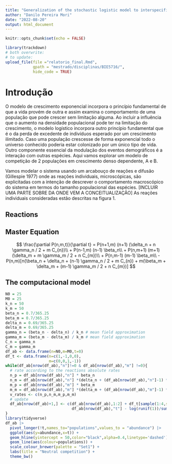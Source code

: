 ```yaml
---
title: "Generalization of the stochastic logistic model to interspecific competition"
author: "Danilo Pereira Mori"
date: "2022-08-20"
output: html_document
---
```


```r
knitr::opts_chunk$set(echo = FALSE)
```

```r
library(trackdown)
# both overwrite: 
# to update:
upload_file(file ="relatorio_final.Rmd",
            gpath = "mestrado/disciplinas/BIE5716/",
            hide_code = TRUE)

```

# Introdução
O modelo de crescimento exponencial incorpora o princípio fundamental de que a vida provém de outra e assim examina o comportamento de uma população que pode crescer sem limitação alguma. Ao incluir a influência que o aumento na densidade populacional pode ter na limitação do crescimento, o modelo logístico incorpora outro princípio fundamental que é o da perda de excedente de indivíduos esperado por um crescimento ilimitado. Caso uma população crescesse de forma exponencial todo o universo conhecido poderia estar colonizado por um único tipo de vida. Outro componente essencial da modulação dos eventos demográficos é a interação com outras espécies. Aqui vamos explorar um modelo de competição de 2 populações em crescimento denso dependente, A e B.

Vamos modelar o sistema usando um arcabouço de reações e difusão (Gillespie 1977) onde as reações individuais, microscópicas, são explicitadas com a intenção de descrever o comportamento macroscópico do sistema em termos do tamanho populacional das espécies.
[INCLUIR UMA PARTE SOBRE DA ONDE VEM A CONCEITUALIZAÇÃO]
As reações individuais consideradas estão descritas na figura 1. 




## Reactions

## Master Equation

$$
\frac{\partial P(n,m,t)}{\partial t} = P(n+1,m) (n+1) (\delta_n + n \gamma_n / 2 + m C_{n})\\ + P(n-1,m) (n-1) \beta_n\\
+ P(n,m+1) (m+1) (\delta_m + m \gamma_m / 2 + n C_{m})\\ + P(n,m-1) (m-1) \beta_m\\
- P(n,m)[n(\beta_n + \delta_n + (n-1) \gamma_n / 2 + m C_{n}) + m(\beta_m + \delta_m + (m-1) \gamma_m / 2 + n C_{m})]
$$


## The computacional model
```r
N0 = 25
M0 = 25
k_n = 50
k_m = 50
beta_n = 0.7/365.25
beta_m = 0.7/365.25
delta_n = 0.69/365.25
delta_m = 0.69/365.25
gamma_n = (beta_n - delta_n) / k_n # mean field approximation
gamma_m = (beta_m - delta_m) / k_m # mean field approximation
C_n = gamma_n
C_m = gamma_m
df_ab <- data.frame(n=N0,m=M0,t=0)
df_t <- data.frame(n=c(1,-1,0,0),
                   m=c(0,0,1,-1))
while(df_ab[nrow(df_ab),"n"]!=0 & df_ab[nrow(df_ab),"m"] !=0){
  # rate according to the reactions absolute rates
  n_p = df_ab[nrow(df_ab),"n"] * beta_n
  n_m = df_ab[nrow(df_ab),"n"] *(delta_n + (df_ab[nrow(df_ab),"n"]-1) * gamma_n/2 +  C_n * df_ab[nrow(df_ab),"m"])
  m_p = df_ab[nrow(df_ab),"m"] * beta_m
  m_m = df_ab[nrow(df_ab),"m"] *(delta_m + (df_ab[nrow(df_ab),"m"]-1) * gamma_m/2 +  C_m * df_ab[nrow(df_ab),"n"])
  v_rates <- c(n_p,n_m,m_p,m_m)
  # update
  df_ab[nrow(df_ab)+1,] <- c(df_ab[nrow(df_ab),1:2] + df_t[sample(1:4,size = 1,prob=v_rates/sum(v_rates)),],
                             df_ab[nrow(df_ab),"t"] - log(runif(1))/sum(v_rates))
}
library(tidyverse)
df_ab |> 
  pivot_longer(!t,names_to="populations",values_to = "abundance") |> 
  ggplot(aes(y=abundance,x=t)) +
  geom_hline(yintercept = 50,color="black",alpha=0.4,linetype='dashed')+
  geom_line(aes(colour=populations)) +
  scale_colour_brewer(palette = "Set1") +
  labs(title = "Neutral competition") +
  theme_bw()

```

